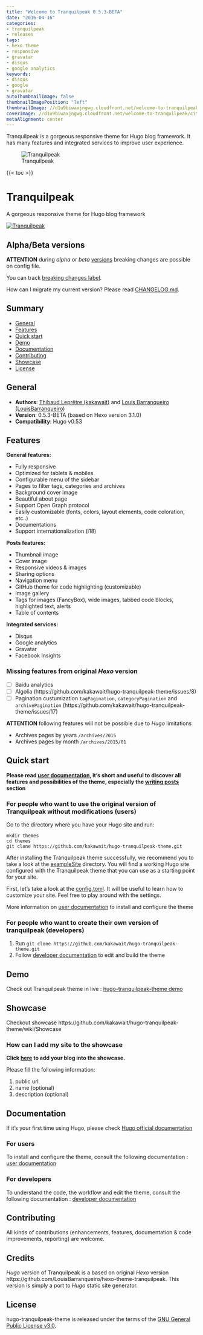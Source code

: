 ```yaml
---
title: "Welcome to Tranquilpeak 0.5.3-BETA"
date: "2016-04-16"
categories:
- tranquilpeak
- releases
tags:
- hexo theme
- responsive
- gravatar
- disqus
- google analytics
keywords:
- disqus
- google
- gravatar
autoThumbnailImage: false
thumbnailImagePosition: "left"
thumbnailImage: //d1u9biwaxjngwg.cloudfront.net/welcome-to-tranquilpeak/city-750.jpg
coverImage: //d1u9biwaxjngwg.cloudfront.net/welcome-to-tranquilpeak/city.jpg
metaAlignment: center
---
```

Tranquilpeak is a gorgeous responsive theme for Hugo blog framework. It has many features and integrated services to improve user experience.
<!--more-->

![Tranquilpeak](/img/showcase.png)

{{< toc >}}

# Tranquilpeak

<!--[![Join the chat at https://gitter.im/LouisBarranqueiro/hexo-theme-tranquilpeak](https://badges.gitter.im/Join%20Chat.svg)](http s://gitter.im/LouisBarranqueiro/hexo-theme-tranquilpeak?utm_source=badge&utm_medium=badge&utm_campaign=pr-badge&utm_content=badge)-->

A gorgeous responsive theme for Hugo blog framework

[![Tranquilpeak](/img/showcase.png)](https://tranquilpeak.kakawait.com)

## Alpha/Beta versions

**ATTENTION** during *alpha* or *beta* [versions](https://github.com/kakawait/hugo-tranquilpeak-theme/milestones) breaking changes are possible on config file.

You can track [breaking changes label](https://github.com/kakawait/hugo-tranquilpeak-theme/issues?q=is%3Aissue+is%3Aopen+label%3A%22breaking+changes%22).

How can I migrate my current version? Please read [CHANGELOG.md](https://github.com/kakawait/hugo-tranquilpeak-theme/blob/master/CHANGELOG.md).

## Summary

- [General](#general)
- [Features](#features)
- [Quick start](#quick-start)
- [Demo](#demo)
- [Documentation](#documentation)
- [Contributing](#contributing)
- [Showcase](#showcase)
- [License](#license)

## General

- **Authors**: [Thibaud Leprêtre (kakawait)](https://github.com/kakawait) and [Louis Barranqueiro (LouisBarranqueiro)](https://github.com/LouisBarranqueiro)
- **Version**: 0.5.3-BETA (based on Hexo version 3.1.0)
- **Compatibility**: Hugo v0.53

## Features

**General features:**

- Fully responsive
- Optimized for tablets & mobiles
- Configurable menu of the sidebar
- Pages to filter tags, categories and archives
- Background cover image
- Beautiful about page
- Support Open Graph protocol
- Easily customizable (fonts, colors, layout elements, code coloration, etc..)
- Documentations
- Support internationalization (i18)

**Posts features:**

- Thumbnail image
- Cover image
- Responsive videos & images
- Sharing options
- Navigation menu
- GitHub theme for code highlighting (customizable)
- Image gallery
- Tags for images (FancyBox), wide images, tabbed code blocks, highlighted text, alerts
- Table of contents

**Integrated services:**

- Disqus
- Google analytics
- Gravatar
- Facebook Insights

### Missing features from original *Hexo* version

- [ ] Baidu analytics
- [ ] Algolia (https://github.com/kakawait/hugo-tranquilpeak-theme/issues/8)
- [ ] Pagination custumization `tagPagination`, `categoryPagination` and `archivePagination` (https://github.com/kakawait/hugo-tranquilpeak-theme/issues/17)

**ATTENTION** following features will not be possible due to *Hugo* limitations

- Archives pages by years `/archives/2015`
- Archives pages by month `/archives/2015/01`

## Quick start

**Please read [user documentation](https://github.com/kakawait/hugo-tranquilpeak-theme/blob/master/docs/user.md), it's short and useful to discover all features and possibilities of the theme, especially the  [writing posts](https://github.com/kakawait/hugo-tranquilpeak-theme/blob/master/docs/user.md#writing-posts) section**

### For people who want to use the original version of Tranquilpeak without modifications (users)

Go to the directory where you have your Hugo site and run:

```shell
mkdir themes
cd themes
git clone https://github.com/kakawait/hugo-tranquilpeak-theme.git
```

After installing the Tranquilpeak theme successfully, we recommend you to take a look at the [exampleSite](exampleSite) directory. You will find a working Hugo site configured with the Tranquilpeak theme that you can use as a starting point for your site.

First, let's take a look at the [config.toml](exampleSite/config.tom). It will be useful to learn how to customize your site. Feel free to play around with the settings.

More information on [user documentation](https://github.com/kakawait/hugo-tranquilpeak-theme/blob/master/docs/user.md) to install and configure the theme

### For people who want to create their own version of tranquilpeak (developers)

1. Run `git clone https://github.com/kakawait/hugo-tranquilpeak-theme.git`
2. Follow [developer documentation](https://github.com/kakawait/hugo-tranquilpeak-theme/blob/master/docs/developer.md) to edit and build the theme

## Demo

Check out Tranquilpeak theme in live : [hugo-tranquilpeak-theme demo](https://tranquilpeak.kakawait.com)

## Showcase

Checkout showcase https://github.com/kakawait/hugo-tranquilpeak-theme/wiki/Showcase

### How can I add my site to the showcase

**Click [here](https://github.com/kakawait/hugo-tranquilpeak-theme/issues/new?title=Add%20my%20blog%20into%20the%20showcase&body=Hey,%20add%20my%20blog%20into%20the%20showcase:) to add your blog into the showcase.**

Please fill the following information:

1. public url
2. name (optional)
3. description (optional)

## Documentation

If it's your first time using Hugo, please check [Hugo official documentation](https://gohugo.io/overview/introduction/)

### For users

To install and configure the theme, consult the following documentation : [user documentation](https://github.com/kakawait/hugo-tranquilpeak-theme/blob/master/docs/user.md)

### For developers

To understand the code, the workflow and edit the theme, consult the following documentation : [developer documentation](https://github.com/kakawait/hugo-tranquilpeak-theme/blob/master/docs/developer.md)

## Contributing

All kinds of contributions (enhancements, features, documentation & code improvements, reporting) are welcome.

## Credits

*Hugo* version of Tranquilpeak is a based on original *Hexo* version https://github.com/LouisBarranqueiro/hexo-theme-tranquilpeak. This version is simply a port to *Hugo* static site generator.

## License

hugo-tranquilpeak-theme is released under the terms of the [GNU General Public License v3.0](https://github.com/kakawait/hugo-tranquilpeak-theme/blob/master/LICENSE).


